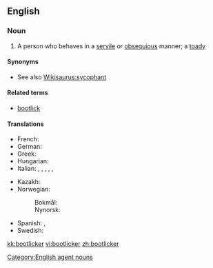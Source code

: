 ==English==

===Noun===
{{en-noun}}

# A person who behaves in a [[servile]] or [[obsequious]] manner; a [[toady]]

====Synonyms====
* See also [[Wikisaurus:sycophant]]

====Related terms====
* [[bootlick]]

====Translations====
{{trans-top|bootlick}}
* French: {{t+|fr|lèche-bottes|m|f}}
* German: {{t|de|Speichellecker|m}}
* Greek: {{t|el|γλύφτης|m|tr=gliftis}}
* Hungarian: {{t-|hu|talpnyaló}}
* Italian: {{t-|it|ruffiano|m}}, {{t|it|leccapiedi}}, {{t|it|leccapiedi}}, {{t|it|leccapiedi}}, {{t|it|leccapiedi}}, {{t|it|leccapiedi|m}}
{{trans-mid}}
* Kazakh: {{t-|kk|жарбақ|tr=jarbaq|sc=Cyrl|xs=Kazakh}}
* Norwegian:
*: Bokmål: {{t|no|spyttslikker|m}}
*: Nynorsk: {{t|nn|spyttslikkar|m}}
* Spanish: {{t+|es|zalamero|m}},  {{t|es|zalamera|f}}
* Swedish: {{t|sv|rövslickare|c}}
{{trans-bottom}}

[[Category:English agent nouns]]

[[kk:bootlicker]]
[[vi:bootlicker]]
[[zh:bootlicker]]